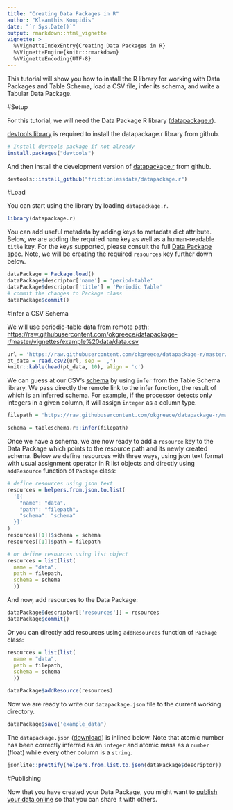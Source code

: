 ```yaml
---
title: "Creating Data Packages in R"
author: "Kleanthis Koupidis"
date: "`r Sys.Date()`"
output: rmarkdown::html_vignette
vignette: >
  %\VignetteIndexEntry{Creating Data Packages in R}
  %\VignetteEngine{knitr::rmarkdown}
  %\VignetteEncoding{UTF-8}
---
```


This tutorial will show you how to install the R library for working with Data Packages and Table Schema, load a CSV file, infer its schema, and write a Tabular Data Package.

#Setup

For this tutorial, we will need the Data Package R library ([datapackage.r](https://github.com/frictionlessdata/datapackage-r)).

[devtools library](https://cran.r-project.org/package=devtools) is required to install the datapackage.r library from github.

```r
# Install devtools package if not already
install.packages("devtools")
```

And then install the development version of [datapackage.r](https://github.com/frictionlessdata/datapackage-r) from github.

```r
devtools::install_github("frictionlessdata/datapackage.r")
```

#Load

You can start using the library by loading `datapackage.r`.

```r
library(datapackage.r)
```

You can add useful metadata by adding keys to metadata dict attribute. Below, we are adding the required `name` key as well as a human-readable `title` key. For the keys supported, please consult the full [Data Package spec](https://frictionlessdata.io/specs/data-package/#metadata). Note, we will be creating the required `resources` key further down below.

```r
dataPackage = Package.load()
dataPackage$descriptor['name'] = 'period-table'
dataPackage$descriptor['title'] = 'Periodic Table'
# commit the changes to Package class
dataPackage$commit()
```

#Infer a CSV Schema

We will use periodic-table data from remote path: <https://raw.githubusercontent.com/okgreece/datapackage-r/master/vignettes/example%20data/data.csv>

```r
url = 'https://raw.githubusercontent.com/okgreece/datapackage-r/master/vignettes/example_data/data.csv'
pt_data = read.csv2(url, sep = ',')
knitr::kable(head(pt_data, 10), align = 'c')
```

We can guess at our CSV's [schema](https://frictionlessdata.io/guides/table-schema/) by using `infer` from the Table Schema library. We pass directly the remote link to the infer function, the result of which is an inferred schema. For example, if the processor detects only integers in a given column, it will assign `integer` as a column type.

```r
filepath = 'https://raw.githubusercontent.com/okgreece/datapackage-r/master/vignettes/example_data/data.csv'

schema = tableschema.r::infer(filepath)
```

Once we have a schema, we are now ready to add a `resource` key to the Data Package which points to the resource path and its newly created schema. Below we define resources with three ways, using json text format with usual assignment operator in R list objects and directly using `addResource` function of `Package` class:

```r
# define resources using json text 
resources = helpers.from.json.to.list(
  '[{
	"name": "data",
	"path": "filepath",
	"schema": "schema"
  }]'
)
resources[[1]]$schema = schema
resources[[1]]$path = filepath
```

```r
# or define resources using list object
resources = list(list(
  name = "data",
  path = filepath,
  schema = schema
  ))
```

And now, add resources to the Data Package:

```r
dataPackage$descriptor[['resources']] = resources
dataPackage$commit()
```

Or you can directly add resources using `addResources` function of `Package` class:

```r
resources = list(list(
  name = "data",
  path = filepath,
  schema = schema
  ))

dataPackage$addResource(resources)
```

Now we are ready to write our `datapackage.json` file to the current working directory.

```r
dataPackage$save('example_data')
```

The `datapackage.json` ([download](https://raw.githubusercontent.com/okgreece/datapackage-r/master/vignettes/example_data/package.json)) is inlined below. Note that atomic number has been correctly inferred as an `integer` and atomic mass as a `number` (float) while every other column is a `string`.

```r
jsonlite::prettify(helpers.from.list.to.json(dataPackage$descriptor))
```

#Publishing

Now that you have created your Data Package, you might want to [publish your data online](https://frictionlessdata.io/guides/publish-online/) so that you can share it with others.